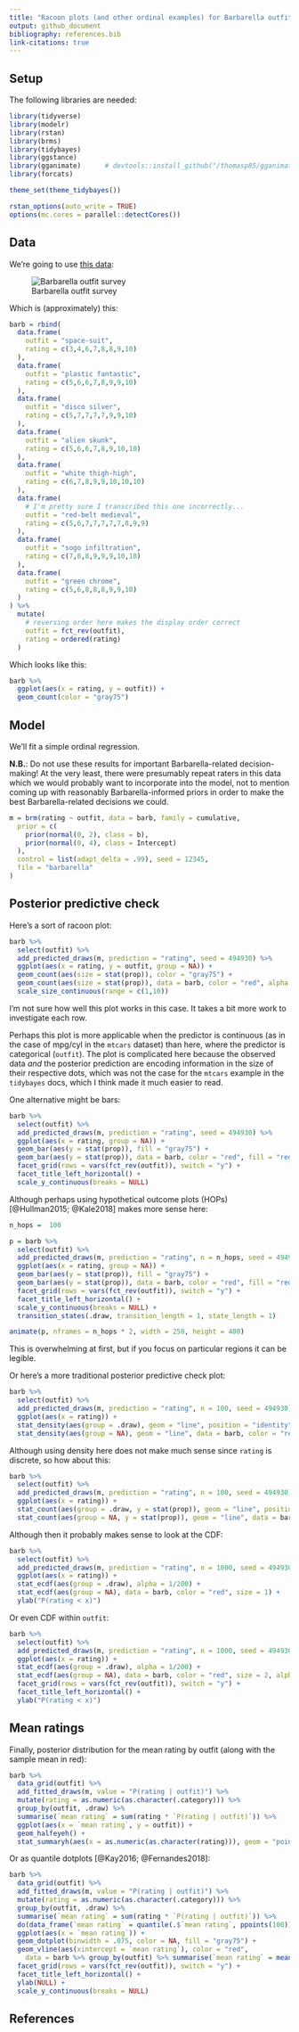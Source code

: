 ```yaml
---
title: "Racoon plots (and other ordinal examples) for Barbarella outfit data"
output: github_document
bibliography: references.bib
link-citations: true
---
```


## Setup

The following libraries are needed:

```r
library(tidyverse)
library(modelr)
library(rstan)
library(brms)
library(tidybayes)
library(ggstance)
library(gganimate)      # devtools::install_github("/thomasp85/gganimate")
library(forcats)

theme_set(theme_tidybayes())

rstan_options(auto_write = TRUE)
options(mc.cores = parallel::detectCores())
```

## Data

We're going to use [this data](https://twitter.com/meakoopa/status/1031007386725703680):

![Barbarella outfit survey](barbarella.jpg)

Which is (approximately) this:

```r
barb = rbind(
  data.frame(
    outfit = "space-suit",
    rating = c(3,4,6,7,8,8,9,10)
  ),
  data.frame(
    outfit = "plastic fantastic",
    rating = c(5,6,6,7,8,9,9,10)
  ),
  data.frame(
    outfit = "disco silver",
    rating = c(5,7,7,7,7,9,9,10)
  ),
  data.frame(
    outfit = "alien skunk",
    rating = c(5,6,6,7,8,9,10,10)
  ),
  data.frame(
    outfit = "white thigh-high",
    rating = c(6,7,8,9,9,10,10,10)
  ),
  data.frame(
    # I'm pretty sure I transcribed this one incorrectly...
    outfit = "red-belt medieval",
    rating = c(5,6,7,7,7,7,7,8,9,9)
  ),
  data.frame(
    outfit = "sogo infiltration",
    rating = c(7,8,8,9,9,9,10,10)
  ),
  data.frame(
    outfit = "green chrome",
    rating = c(5,6,8,8,8,9,9,10)
  )
) %>%
  mutate(
    # reversing order here makes the display order correct
    outfit = fct_rev(outfit),
    rating = ordered(rating)
  )
```

Which looks like this:

```r
barb %>%
  ggplot(aes(x = rating, y = outfit)) +
  geom_count(color = "gray75")
```

## Model

We'll fit a simple ordinal regression. 

**N.B.**: Do not use these results for important Barbarella-related decision-making! At the very least, there were presumably repeat raters in this data which we would probably want to incorporate into the model, not to mention coming up with reasonably Barbarella-informed priors in order to make the best Barbarella-related decisions we could.

```r
m = brm(rating ~ outfit, data = barb, family = cumulative, 
  prior = c(
    prior(normal(0, 2), class = b),
    prior(normal(0, 4), class = Intercept)
  ),
  control = list(adapt_delta = .99), seed = 12345,
  file = "barbarella"
)
```

## Posterior predictive check

Here's a sort of racoon plot:

```r
barb %>%
  select(outfit) %>%
  add_predicted_draws(m, prediction = "rating", seed = 494930) %>%
  ggplot(aes(x = rating, y = outfit, group = NA)) +
  geom_count(aes(size = stat(prop)), color = "gray75") +
  geom_count(aes(size = stat(prop)), data = barb, color = "red", alpha = 0.25) +
  scale_size_continuous(range = c(1,10))
```

I'm not sure how well this plot works in this case. It takes a bit more work to investigate each row.

Perhaps this plot is more applicable when the predictor is continuous (as in the case of mpg/cyl in the `mtcars` dataset) than here, where the predictor is categorical (`outfit`). The plot is complicated here because the observed data *and* the posterior prediction are encoding information in the size of their respective dots, which was not the case for the `mtcars` example in the `tidybayes` docs, which I think made it much easier to read.

One alternative might be bars:

```r
barb %>%
  select(outfit) %>%
  add_predicted_draws(m, prediction = "rating", seed = 494930) %>%
  ggplot(aes(x = rating, group = NA)) +
  geom_bar(aes(y = stat(prop)), fill = "gray75") +
  geom_bar(aes(y = stat(prop)), data = barb, color = "red", fill = "red", alpha = 0.25) +
  facet_grid(rows = vars(fct_rev(outfit)), switch = "y") +
  facet_title_left_horizontal() +
  scale_y_continuous(breaks = NULL)
```

Although perhaps using hypothetical outcome plots (HOPs) [@Hullman2015; @Kale2018] makes more sense here:

```r
n_hops =  100

p = barb %>%
  select(outfit) %>%
  add_predicted_draws(m, prediction = "rating", n = n_hops, seed = 494930) %>%
  ggplot(aes(x = rating, group = NA)) +
  geom_bar(aes(y = stat(prop)), fill = "gray75") +
  geom_bar(aes(y = stat(prop)), data = barb, color = "red", fill = "red", alpha = 0.25) +
  facet_grid(rows = vars(fct_rev(outfit)), switch = "y") +
  facet_title_left_horizontal() +
  scale_y_continuous(breaks = NULL) +
  transition_states(.draw, transition_length = 1, state_length = 1)

animate(p, nframes = n_hops * 2, width = 250, height = 400)
```

This is overwhelming at first, but if you focus on particular regions it can be legible.

Or here's a more traditional posterior predictive check plot:

```r
barb %>%
  select(outfit) %>%
  add_predicted_draws(m, prediction = "rating", n = 100, seed = 494930) %>%
  ggplot(aes(x = rating)) +
  stat_density(aes(group = .draw), geom = "line", position = "identity", alpha = .1) +
  stat_density(aes(group = NA), geom = "line", data = barb, color = "red", size = 1) 
```

Although using density here does not make much sense since `rating` is discrete, so how about this:

```r
barb %>%
  select(outfit) %>%
  add_predicted_draws(m, prediction = "rating", n = 100, seed = 494930) %>%
  ggplot(aes(x = rating)) +
  stat_count(aes(group = .draw, y = stat(prop)), geom = "line", position = "identity", alpha = .1) +
  stat_count(aes(group = NA, y = stat(prop)), geom = "line", data = barb, color = "red", size = 1) 
```

Although then it probably makes sense to look at the CDF:

```r
barb %>%
  select(outfit) %>%
  add_predicted_draws(m, prediction = "rating", n = 1000, seed = 494930) %>%
  ggplot(aes(x = rating)) +
  stat_ecdf(aes(group = .draw), alpha = 1/200) +
  stat_ecdf(aes(group = NA), data = barb, color = "red", size = 1) +
  ylab("P(rating < x)")
```

Or even CDF within `outfit`:

```r
barb %>%
  select(outfit) %>%
  add_predicted_draws(m, prediction = "rating", n = 1000, seed = 494930) %>%
  ggplot(aes(x = rating)) +
  stat_ecdf(aes(group = .draw), alpha = 1/200) +
  stat_ecdf(aes(group = NA), data = barb, color = "red", size = 2, alpha = .5) +
  facet_grid(rows = vars(fct_rev(outfit)), switch = "y") +
  facet_title_left_horizontal() +
  ylab("P(rating < x)")
```



## Mean ratings

Finally, posterior distribution for the mean rating by outfit (along with the sample mean in red):

```r
barb %>%
  data_grid(outfit) %>%
  add_fitted_draws(m, value = "P(rating | outfit)") %>%
  mutate(rating = as.numeric(as.character(.category))) %>%
  group_by(outfit, .draw) %>%
  summarise(`mean rating` = sum(rating * `P(rating | outfit)`)) %>%
  ggplot(aes(x = `mean rating`, y = outfit)) +
  geom_halfeyeh() +
  stat_summaryh(aes(x = as.numeric(as.character(rating))), geom = "point", fun.x = mean, data = barb, color = "red")
```

Or as quantile dotplots [@Kay2016; @Fernandes2018]:

```r
barb %>%
  data_grid(outfit) %>%
  add_fitted_draws(m, value = "P(rating | outfit)") %>%
  mutate(rating = as.numeric(as.character(.category))) %>%
  group_by(outfit, .draw) %>%
  summarise(`mean rating` = sum(rating * `P(rating | outfit)`)) %>%
  do(data_frame(`mean rating` = quantile(.$`mean rating`, ppoints(100)))) %>%
  ggplot(aes(x = `mean rating`)) +
  geom_dotplot(binwidth = .075, color = NA, fill = "gray75") +
  geom_vline(aes(xintercept = `mean rating`), color = "red",
    data = barb %>% group_by(outfit) %>% summarise(`mean rating` = mean(as.numeric(as.character(rating))))) +
  facet_grid(rows = vars(fct_rev(outfit)), switch = "y") +
  facet_title_left_horizontal() +
  ylab(NULL) +
  scale_y_continuous(breaks = NULL)
```

## References
